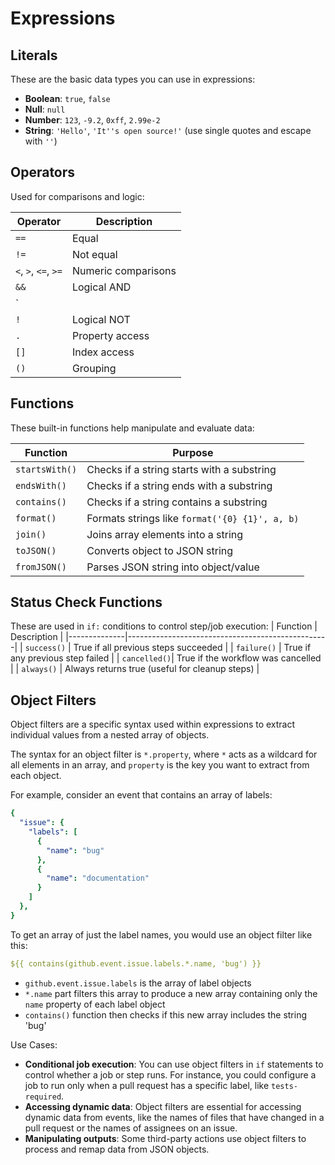 # Expressions

## Literals

These are the basic data types you can use in expressions:
- **Boolean**: `true`, `false`
- **Null**: `null`
- **Number**: `123`, `-9.2`, `0xff`, `2.99e-2`
- **String**: `'Hello'`, `'It''s open source!'` (use single quotes and escape with `''`)


## Operators

Used for comparisons and logic:

| Operator | Description                  |
|----------|------------------------------|
| `==`     | Equal                        |
| `!=`     | Not equal                    |
| `<`, `>`, `<=`, `>=` | Numeric comparisons |
| `&&`     | Logical AND                  |
| `||`     | Logical OR                   |
| `!`      | Logical NOT                  |
| `.`      | Property access              |
| `[]`     | Index access                 |
| `()`     | Grouping                     |


## Functions

These built-in functions help manipulate and evaluate data:

| Function       | Purpose                                      |
|----------------|----------------------------------------------|
| `startsWith()` | Checks if a string starts with a substring   |
| `endsWith()`   | Checks if a string ends with a substring     |
| `contains()`   | Checks if a string contains a substring      |
| `format()`     | Formats strings like `format('{0} {1}', a, b)` |
| `join()`       | Joins array elements into a string           |
| `toJSON()`     | Converts object to JSON string               |
| `fromJSON()`   | Parses JSON string into object/value         |


## Status Check Functions

These are used in `if:` conditions to control step/job execution:
| Function     | Description                                      |
|--------------|--------------------------------------------------|
| `success()`  | True if all previous steps succeeded             |
| `failure()`  | True if any previous step failed                 |
| `cancelled()`| True if the workflow was cancelled               |
| `always()`   | Always returns true (useful for cleanup steps)   |


## Object Filters

Object filters are a specific syntax used within expressions to extract individual values from a nested array of objects.

The syntax for an object filter is `*.property`, where `*` acts as a wildcard for all elements in an array, and `property` is the key you want to extract from each object.

For example, consider an event that contains an array of labels:
```yml
{
  "issue": {
    "labels": [
      {
        "name": "bug"
      },
      {
        "name": "documentation"
      }
    ]
  },
}
```

To get an array of just the label names, you would use an object filter like this:

```yml
${{ contains(github.event.issue.labels.*.name, 'bug') }}
```
- `github.event.issue.labels` is the array of label objects
- `*.name` part filters this array to produce a new array containing only the `name` property of each label object
- `contains()` function then checks if this new array includes the string 'bug'

Use Cases:
- **Conditional job execution**: You can use object filters in `if` statements to control whether a job or step runs. For instance, you could configure a job to run only when a pull request has a specific label, like `tests-required`.
- **Accessing dynamic data**: Object filters are essential for accessing dynamic data from events, like the names of files that have changed in a pull request or the names of assignees on an issue.
- **Manipulating outputs**: Some third-party actions use object filters to process and remap data from JSON objects.